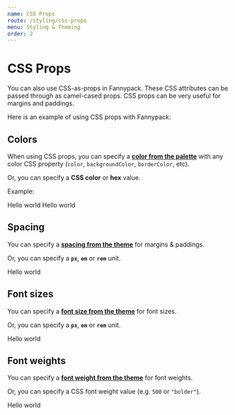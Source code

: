 ```yaml
---
name: CSS Props
route: /styling/css-props
menu: Styling & Theming
order: 2
---
```



# CSS Props

You can also use CSS-as-props in Fannypack. These CSS attributes can be passed through as camel-cased props. CSS props can be very useful for margins and paddings.

Here is an example of using CSS props with Fannypack:

<Playground>
  <Box backgroundColor="blue" width="50px" height="50px" />
  <Box backgroundColor="blue" marginTop="1rem" width="50px" height="50px" />
</Playground>

## Colors

When using CSS props, you can specify a [**color from the palette**](/palette) with any color CSS property (`color`, `backgroundColor`, `borderColor`, etc).

Or, you can specify a **CSS color** or **hex** value.

Example:

<Playground>
  <Box backgroundColor="successTint" color="success" padding="1rem">
    Hello world
  </Box>
  <Box backgroundColor="#ff0000" color="black" padding="1rem" marginTop="1rem">
    Hello world
  </Box>
</Playground>

## Spacing

You can specify a [**spacing from the theme**]() for margins & paddings.

Or, you can specify a **`px`**, **`em`** or **`rem`** unit.

<Playground>
  <Box padding="8x" marginLeft="12x" marginRight="12x" backgroundColor="primary" color="white">Hello world</Box>
</Playground>

## Font sizes

You can specify a [**font size from the theme**]() for font sizes.

Or, you can specify a **`px`**, **`em`** or **`rem`** unit.

<Playground>
  <Text fontSize="large">Hello world</Text>
</Playground>

## Font weights

You can specify a [**font weight from the theme**]() for font weights.

Or, you can specify a CSS font weight value (e.g. `500` or `"bolder"`).

<Playground>
  <Text fontWeight="semibold">Hello world</Text>
</Playground>
